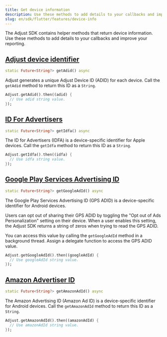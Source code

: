 ```yaml
---
title: Get device information
description: Use these methods to add details to your callbacks and improve your reporting.
slug: en/sdk/flutter/features/device-info
---
```


The Adjust SDK contains helper methods that return device information. Use these methods to add details to your callbacks and improve your reporting.

## [Adjust device identifier](adjust-device-identifier)

<CodeBlock title="Method signature">

```dart
static Future<String?> getAdid() async
```

</CodeBlock>

Adjust generates a unique Adjust Device ID (ADID) for each device. Call the `getAdid` method to return this ID as a `String`.

```dart
Adjust.getAdid().then((adid) {
  // Use adid string value.
});
```

## [ID For Advertisers](id-for-advertisers)

<CodeBlock title="Method signature">

```dart
static Future<String?> getIdfa() async
```

</CodeBlock>

The ID for Advertisers (IDFA) is a device-specific identifier for Apple devices. Call the `getIdfa` method to return this ID as a `String`.

```dart
Adjust.getIdfa().then((idfa) {
  // Use idfa string value.
});
```

## [Google Play Services Advertising ID](google-play-services-advertising-id)

<CodeBlock title="Method signature">

```dart
static Future<String?> getGoogleAdId() async
```

</CodeBlock>

The Google Play Services Advertising ID (GPS ADID) is a device-specific identifier for Android devices.

Users can opt out of sharing their GPS ADID by toggling the "Opt out of Ads Personalization" setting on their device. When a user enables this setting, the Adjust SDK returns a string of zeros when trying to read the GPS ADID.

You can access this value by calling the `getGoogleAdId` method in a background thread. Assign a delegate function to access the GPS ADID value.

```dart
Adjust.getGoogleAdId().then((googleAdId) {
  // Use googleAdId string value.
});
```

## [Amazon Advertiser ID](amazon-advertiser-id)

<CodeBlock title="Method signature">

```dart
static Future<String?> getAmazonAdId() async
```

</CodeBlock>

The Amazon Advertising ID (Amazon Ad ID) is a device-specific identifier for Android devices. Call the `getAmazonAdId` method to return this ID as a `String`.

```dart
Adjust.getAmazonAdId().then((amazonAdId) {
  // Use amazonAdId string value.
});
```

